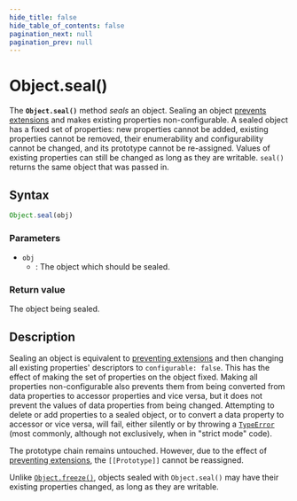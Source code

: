 ```yaml
---
hide_title: false
hide_table_of_contents: false
pagination_next: null
pagination_prev: null
---
```

# Object.seal()

The **`Object.seal()`** method _seals_ an object. Sealing an object [prevents extensions](../../globals/Object/preventExtensions.mdx) and makes existing properties non-configurable. A sealed object has a fixed set of properties: new properties cannot be added, existing properties cannot be removed, their enumerability and configurability cannot be changed, and its prototype cannot be re-assigned. Values of existing properties can still be changed as long as they are writable. `seal()` returns the same object that was passed in.

## Syntax

```js
Object.seal(obj)
```

### Parameters

- `obj`
  - : The object which should be sealed.

### Return value

The object being sealed.

## Description

Sealing an object is equivalent to [preventing extensions](../../globals/Object/preventExtensions.mdx) and then changing all existing properties' descriptors to `configurable: false`. This has the effect of making the set of properties on the object fixed. Making all properties non-configurable
also prevents them from being converted from data properties to accessor properties and
vice versa, but it does not prevent the values of data properties from being changed.
Attempting to delete or add properties to a sealed object, or to convert a data property
to accessor or vice versa, will fail, either silently or by throwing a
[`TypeError`](../../globals/TypeError/TypeError.mdx) (most commonly, although not exclusively, when in "strict mode" code).

The prototype chain remains untouched. However, due to the effect of [preventing extensions](../../globals/Object/preventExtensions.mdx), the `[[Prototype]]` cannot be reassigned.

Unlike [`Object.freeze()`](../../globals/Object/freeze.mdx), objects sealed with `Object.seal()` may have their existing
properties changed, as long as they are writable.
